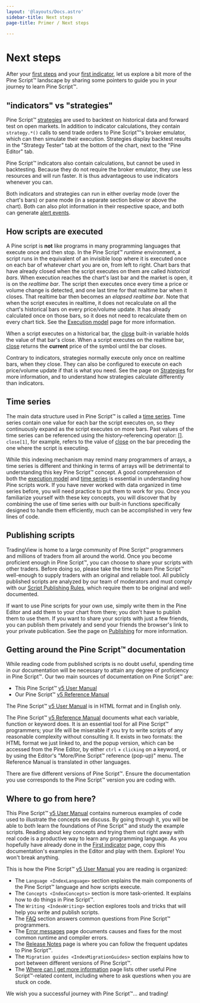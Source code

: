 ```yaml
---
layout: '@layouts/Docs.astro'
sidebar-title: Next steps
page-title: Primer / Next steps

---
```


# Next steps 



After your [first steps](/pine-script-docs/primer/first-steps)
and your [first indicator](/pine-script-docs/primer/first-indicator), let us explore a bit more of the Pine Script™ landscape by
sharing some pointers to guide you in your journey to learn Pine
Script™.

## \"indicators\" vs \"strategies\"

Pine Script™ [strategies](/pine-script-docs/concepts/strategies)
are used to backtest on historical data and forward test on open
markets. In addition to indicator calculations, they contain
`strategy.*()` calls to send trade orders to Pine Script™\'s broker
emulator, which can then simulate their execution. Strategies display
backtest results in the \"Strategy Tester\" tab at the bottom of the
chart, next to the \"Pine Editor\" tab.

Pine Script™ indicators also contain calculations, but cannot be used in
backtesting. Because they do not require the broker emulator, they use
less resources and will run faster. It is thus advantageous to use
indicators whenever you can.

Both indicators and strategies can run in either overlay mode (over the
chart\'s bars) or pane mode (in a separate section below or above the
chart). Both can also plot information in their respective space, and
both can generate [alert events](/pine-script-docs/concepts/alerts).

## How scripts are executed

A Pine script is **not** like programs in many programming languages
that execute once and then stop. In the Pine Script™ *runtime*
environment, a script runs in the equivalent of an invisible loop where
it is executed once on each bar of whatever chart you are on, from left
to right. Chart bars that have already closed when the script executes
on them are called *historical bars*. When execution reaches the
chart\'s last bar and the market is open, it is on the *realtime bar*.
The script then executes once every time a price or volume change is
detected, and one last time for that realtime bar when it closes. That
realtime bar then becomes an *elapsed realtime bar*. Note that when the
script executes in realtime, it does not recalculate on all the chart\'s
historical bars on every price/volume update. It has already calculated
once on those bars, so it does not need to recalculate them on every
chart tick. See the
[Execution model](/pine-script-docs/language/execution-model)
page for more information.

When a script executes on a historical bar, the
[close](https://www.tradingview.com/pine-script-reference/v5/#var_close)
built-in variable holds the value of that bar\'s close. When a script
executes on the realtime bar,
[close](https://www.tradingview.com/pine-script-reference/v5/#var_close)
returns the **current** price of the symbol until the bar closes.

Contrary to indicators, strategies normally execute only once on
realtime bars, when they close. They can also be configured to execute
on each price/volume update if that is what you need. See the page on
[Strategies](/pine-script-docs/concepts/strategies) for more
information, and to understand how strategies calculate differently than
indicators.

## Time series

The main data structure used in Pine Script™ is called a
[time series](/pine-script-docs/language/time-series). Time
series contain one value for each bar the script executes on, so they
continuously expand as the script executes on more bars. Past values of
the time series can be referenced using the history-referencing
operator:
[\[\]](https://www.tradingview.com/pine-script-reference/v5/#op_%5B%5D).
`close[1]`, for example, refers to the value of
[close](https://www.tradingview.com/pine-script-reference/v5/#var_close)
on the bar preceding the one where the script is executing.

While this indexing mechanism may remind many programmers of arrays, a
time series is different and thinking in terms of arrays will be
detrimental to understanding this key Pine Script™ concept. A good
comprehension of both the
[execution model](/pine-script-docs/language/execution-model) and
[time series](/pine-script-docs/language/time-series) is
essential in understanding how Pine scripts work. If you have never
worked with data organized in time series before, you will need practice
to put them to work for you. Once you familiarize yourself with these
key concepts, you will discover that by combining the use of time series
with our built-in functions specifically designed to handle them
efficiently, much can be accomplished in very few lines of code.

## Publishing scripts

TradingView is home to a large community of Pine Script™ programmers and
millions of traders from all around the world. Once you become
proficient enough in Pine Script™, you can choose to share your scripts
with other traders. Before doing so, please take the time to learn Pine
Script™ well-enough to supply traders with an original and reliable
tool. All publicly published scripts are analyzed by our team of
moderators and must comply with our [Script Publishing
Rules](https://www.tradingview.com/support/solutions/43000590599), which
require them to be original and well-documented.

If want to use Pine scripts for your own use, simply write them in the
Pine Editor and add them to your chart from there; you don\'t have to
publish them to use them. If you want to share your scripts with just a
few friends, you can publish them privately and send your friends the
browser\'s link to your private publication. See the page on
[Publishing](/pine-script-docs/writing/publishing) for more
information.

## Getting around the Pine Script™ documentation

While reading code from published scripts is no doubt useful, spending
time in our documentation will be necessary to attain any degree of
proficiency in Pine Script™. Our two main sources of documentation on
Pine Script™ are:

-   This Pine Script™ [v5 User
    Manual](https://www.tradingview.com/pine-script-docs/en/v5/index.html)
-   Our Pine Script™ [v5 Reference
    Manual](https://www.tradingview.com/pine-script-reference/v5/)

The Pine Script™ [v5 User
Manual](https://www.tradingview.com/pine-script-docs/en/v5/index.html)
is in HTML format and in English only.

The Pine Script™ [v5 Reference
Manual](https://www.tradingview.com/pine-script-reference/v5/) documents
what each variable, function or keyword does. It is an essential tool
for all Pine Script™ programmers; your life will be miserable if you try
to write scripts of any reasonable complexity without consulting it. It
exists in two formats: the HTML format we just linked to, and the popup
version, which can be accessed from the Pine Editor, by either
`ctrl` + `clicking` on a keyword, or by using the Editor\'s \"More/Pine Script™
reference (pop-up)\" menu. The Reference Manual is translated in other
languages.

There are five different versions of Pine Script™. Ensure the
documentation you use corresponds to the Pine Script™ version you are
coding with.

## Where to go from here?

This Pine Script™ [v5 User
Manual](https://www.tradingview.com/pine-script-docs/en/v5/index.html)
contains numerous examples of code used to illustrate the concepts we
discuss. By going through it, you will be able to both learn the
foundations of Pine Script™ and study the example scripts. Reading about
key concepts and trying them out right away with real code is a
productive way to learn any programming language. As you hopefully have
already done in the
[First indicator](/pine-script-docs/primer/first-indicator)
page, copy this documentation's examples in the Editor and play with
them. Explore! You won't break anything.

This is how the Pine Script™ [v5 User
Manual](https://www.tradingview.com/pine-script-docs/en/v5/index.html)
you are reading is organized:

-   The `Language <IndexLanguage>` section
    explains the main components of the Pine Script™ language and how
    scripts execute.
-   The `Concepts <IndexConcepts>` section
    is more task-oriented. It explains how to do things in Pine Script™.
-   The `Writing <IndexWriting>` section
    explores tools and tricks that will help you write and publish
    scripts.
-   The [FAQ](/pine-script-docs/faq) section answers
    common questions from Pine Script™ programmers.
-   The [Error messages](/pine-script-docs/error-messages) page documents causes and fixes for the most common
    runtime and compiler errors.
-   The [Release Notes](/pine-script-docs/release-notes)
    page is where you can follow the frequent updates to Pine Script™.
-   The `Migration guides <IndexMigrationGuides>` section explains how to port between different versions
    of Pine Script™.
-   The
    [Where can I get more information](/pine-script-docs/where-can-iget-more-information) page lists other useful Pine Script™-related content,
    including where to ask questions when you are stuck on code.

We wish you a successful journey with Pine Script™\... and trading!


